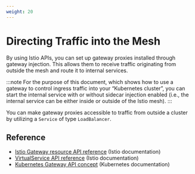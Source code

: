 ```yaml
---
weight: 20
---
```


# Directing Traffic into the Mesh

By using Istio APIs, you can set up gateway proxies installed through gateway injection. This allows them to receive traffic originating from outside the mesh and route it to internal services.

:::note
For the purpose of this document, which shows how to use a gateway to control ingress traffic into your “Kubernetes cluster”, you can start the internal service with or without sidecar injection enabled (i.e., the internal service can be either inside or outside of the Istio mesh).
:::

You can make gateway proxies accessible to traffic from outside a cluster by utilizing a `Service` of type `LoadBalancer`.

## Reference

- [Istio Gateway resource API reference](https://istio.io/latest/docs/reference/config/networking/gateway/#Gateway) (Istio documentation)
- [VirtualService API reference](https://istio.io/latest/docs/reference/config/networking/virtual-service/#VirtualService) (Istio documentation)
- [Kubernetes Gateway API concept](https://kubernetes.io/docs/concepts/services-networking/gateway/) (Kubernetes documentation)

<Overview overviewHeaders={[]} />
